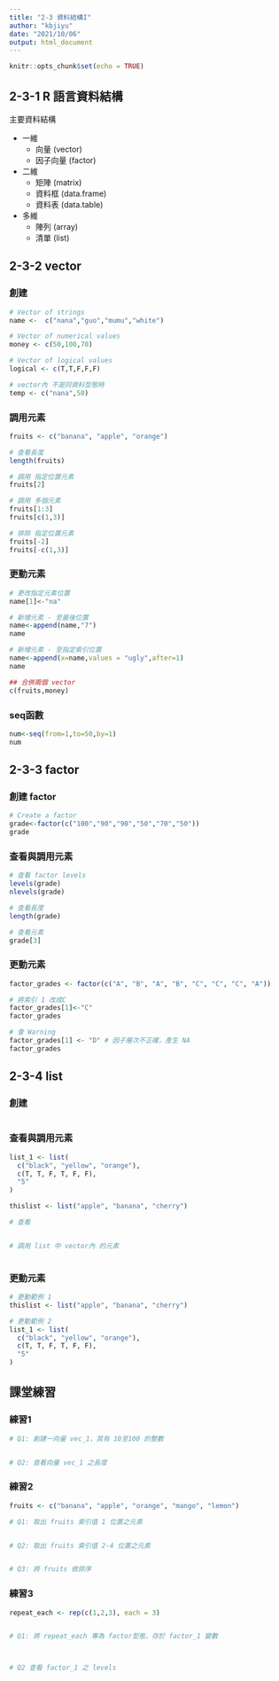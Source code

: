 ```yaml
---
title: "2-3 資料結構I"
author: "kbjiyu"
date: "2021/10/06"
output: html_document
---
```


```r
knitr::opts_chunk$set(echo = TRUE)
```

## 2-3-1 R 語言資料結構

主要資料結構

- 一維
  - 向量 (vector)
  - 因子向量 (factor)
- 二維
  - 矩陣 (matrix)
  - 資料框 (data.frame)
  - 資料表 (data.table)
- 多維
  - 陣列 (array)
  - 清單 (list)

## 2-3-2 vector

### 創建
```r

# Vector of strings
name <-  c("nana","guo","mumu","white")

# Vector of numerical values
money <- c(50,100,70)

# Vector of logical values
logical <- c(T,T,F,F,F)

# vector內 不是同資料型態時
temp <- c("nana",50)

```

### 調用元素

```r
fruits <- c("banana", "apple", "orange")

# 查看長度
length(fruits)

# 調用 指定位置元素
fruits[2]

# 調用 多個元素
fruits[1:3]
fruits[c(1,3)]

# 排除 指定位置元素
fruits[-2]
fruits[-c(1,3)]

```

### 更動元素

```r


# 更改指定元素位置
name[1]<-"na"

# 新增元素 - 至最後位置
name<-append(name,"7")
name

# 新增元素 - 至指定索引位置
name<-append(x=name,values = "ugly",after=1)
name

## 合併兩個 vector
c(fruits,money)


```

### seq函數
```r
num<-seq(from=1,to=50,by=1)
num

```

## 2-3-3 factor

### 創建 factor
```r
# Create a factor
grade<-factor(c("100","90","90","50","70","50"))
grade

```

### 查看與調用元素
```r
# 查看 factor levels
levels(grade)
nlevels(grade)

# 查看長度
length(grade)

# 查看元素
grade[3]

```

### 更動元素
```r
factor_grades <- factor(c("A", "B", "A", "B", "C", "C", "C", "A"))

# 將索引 1 改成C
factor_grades[1]<-"C"
factor_grades

# 會 Warning 
factor_grades[1] <- "D" # 因子層次不正確，產生 NA
factor_grades
```


## 2-3-4 list

### 創建
```r

```

### 查看與調用元素
```r
list_1 <- list(
  c("black", "yellow", "orange"),
  c(T, T, F, T, F, F),
  "5"
)

thislist <- list("apple", "banana", "cherry")

# 查看


# 調用 list 中 vector內 的元素



```

### 更動元素 
```r

# 更動範例 1
thislist <- list("apple", "banana", "cherry")


```

```r
# 更動範例 2
list_1 <- list(
  c("black", "yellow", "orange"),
  c(T, T, F, T, F, F),
  "5"
)

```


## 課堂練習

### 練習1
```r

# Q1: 創建一向量 vec_1，其有 10至100 的整數


# Q2: 查看向量 vec_1 之長度


```


### 練習2
```r

fruits <- c("banana", "apple", "orange", "mango", "lemon")

# Q1: 取出 fruits 索引值 1 位置之元素


# Q2: 取出 fruits 索引值 2-4 位置之元素


# Q3: 將 fruits 做排序


```

### 練習3
```r
repeat_each <- rep(c(1,2,3), each = 3)


# Q1: 將 repeat_each 專為 factor型態，存於 factor_1 變數



# Q2 查看 factor_1 之 levels


```